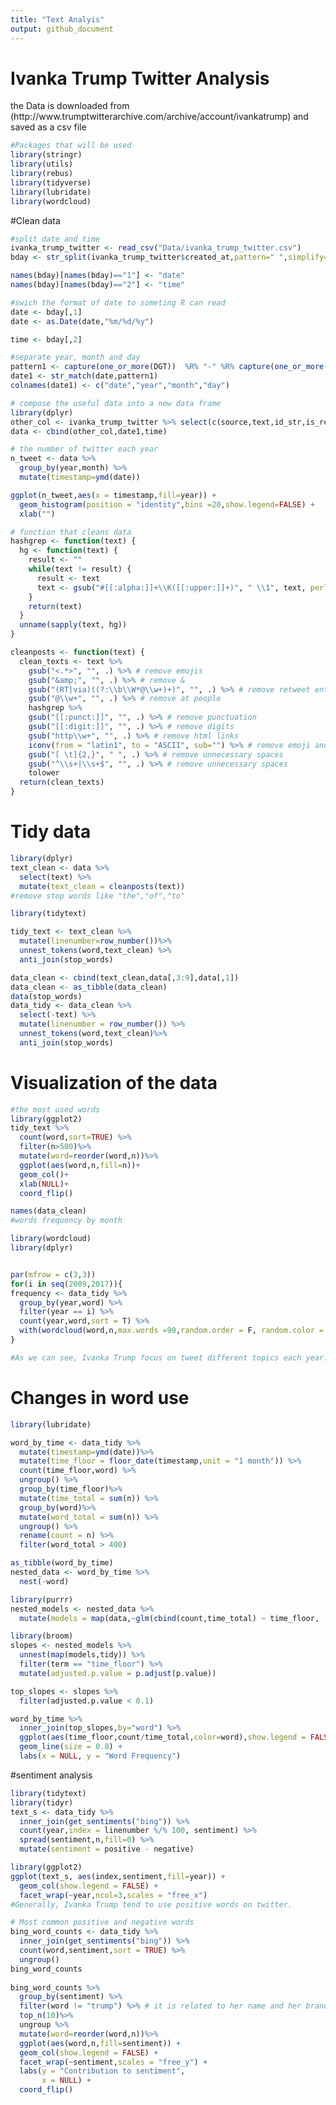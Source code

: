 ```yaml
---
title: "Text Analyis"
output: github_document
---
```



# Ivanka Trump Twitter Analysis

the Data is downloaded from (http://www.trumptwitterarchive.com/archive/account/ivankatrump) and saved as a csv file

```r
#Packages that will be used
library(stringr)
library(utils)
library(rebus)
library(tidyverse)
library(lubridate)
library(wordcloud)
```


#Clean data
```r
#split date and time
ivanka_trump_twitter <- read_csv("Data/ivanka_trump_twitter.csv")
bday <- str_split(ivanka_trump_twitter$created_at,pattern=" ",simplify=TRUE)

names(bday)[names(bday)=="1"] <- "date"
names(bday)[names(bday)=="2"] <- "time"

#swich the format of date to someting R can read
date <- bday[,1]
date <- as.Date(date,"%m/%d/%y")

time <- bday[,2]

#separate year, month and day
pattern1 <- capture(one_or_more(DGT))  %R% "-" %R% capture(one_or_more(DGT)) %R% "-" %R% capture(DGT %R% DGT)
date1 <- str_match(date,pattern1)
colnames(date1) <- c("date","year","month","day")
```

```r
# compose the useful data into a new data frame
library(dplyr)
other_col <- ivanka_trump_twitter %>% select(c(source,text,id_str,is_retweet))
data <- cbind(other_col,date1,time)

```

```r
# the number of twitter each year
n_tweet <- data %>%
  group_by(year,month) %>%
  mutate(timestamp=ymd(date))

ggplot(n_tweet,aes(x = timestamp,fill=year)) +
  geom_histogram(position = "identity",bins =20,show.legend=FALSE) +
  xlab("")
```

```r

# function that cleans data
hashgrep <- function(text) {
  hg <- function(text) {
    result <- ""
    while(text != result) {
      result <- text
      text <- gsub("#[[:alpha:]]+\\K([[:upper:]]+)", " \\1", text, perl = TRUE)
    }
    return(text)
  }
  unname(sapply(text, hg))
}

cleanposts <- function(text) {
  clean_texts <- text %>%
    gsub("<.*>", "", .) %>% # remove emojis
    gsub("&amp;", "", .) %>% # remove &
    gsub("(RT|via)((?:\\b\\W*@\\w+)+)", "", .) %>% # remove retweet entities
    gsub("@\\w+", "", .) %>% # remove at people
    hashgrep %>%
    gsub("[[:punct:]]", "", .) %>% # remove punctuation
    gsub("[[:digit:]]", "", .) %>% # remove digits
    gsub("http\\w+", "", .) %>% # remove html links
    iconv(from = "latin1", to = "ASCII", sub="") %>% # remove emoji and bizarre signs
    gsub("[ \t]{2,}", " ", .) %>% # remove unnecessary spaces
    gsub("^\\s+|\\s+$", "", .) %>% # remove unnecessary spaces
    tolower
  return(clean_texts)
}
```

# Tidy data
```r
library(dplyr)
text_clean <- data %>% 
  select(text) %>%
  mutate(text_clean = cleanposts(text))
#remove stop words like "the","of","to"

library(tidytext)

tidy_text <- text_clean %>%
  mutate(linenumber=row_number())%>%
  unnest_tokens(word,text_clean) %>%
  anti_join(stop_words)

data_clean <- cbind(text_clean,data[,3:9],data[,1])
data_clean <- as_tibble(data_clean)
data(stop_words)
data_tidy <- data_clean %>%
  select(-text) %>%
  mutate(linenumber = row_number()) %>%
  unnest_tokens(word,text_clean)%>%
  anti_join(stop_words)
```

# Visualization of the data
```r
#the most used words
library(ggplot2)
tidy_text %>%
  count(word,sort=TRUE) %>%
  filter(n>500)%>%
  mutate(word=reorder(word,n))%>%
  ggplot(aes(word,n,fill=n))+
  geom_col()+
  xlab(NULL)+
  coord_flip()
```

```r

names(data_clean)
#words frequency by month

library(wordcloud)
library(dplyr)


par(mfrow = c(3,3))
for(i in seq(2009,2017)){
frequency <- data_tidy %>%
  group_by(year,word) %>%
  filter(year == i) %>%
  count(year,word,sort = T) %>%
  with(wordcloud(word,n,max.words =90,random.order = F, random.color = F, colors=brewer.pal(8, "Dark2")))
}

#As we can see, Ivanka Trump focus on tweet different topics each year. Generally, her tweets focus on her brand "Ivanka Trump" and from 2010~2015, and then focus more on career and life and American life.
```
# Changes in word use
```r

library(lubridate)

word_by_time <- data_tidy %>%
  mutate(timestamp=ymd(date))%>%
  mutate(time_floor = floor_date(timestamp,unit = "1 month")) %>%
  count(time_floor,word) %>%
  ungroup() %>%
  group_by(time_floor)%>%
  mutate(time_total = sum(n)) %>%
  group_by(word)%>%
  mutate(word_total = sum(n)) %>%
  ungroup() %>%
  rename(count = n) %>%
  filter(word_total > 400)

as_tibble(word_by_time)
nested_data <- word_by_time %>%
  nest(-word)

library(purrr)
nested_models <- nested_data %>%
  mutate(models = map(data,~glm(cbind(count,time_total) ~ time_floor, ., family = "binomial")))

library(broom)
slopes <- nested_models %>%
  unnest(map(models,tidy)) %>%
  filter(term == "time_floor") %>%
  mutate(adjusted.p.value = p.adjust(p.value))

top_slopes <- slopes %>%
  filter(adjusted.p.value < 0.1)

word_by_time %>% 
  inner_join(top_slopes,by="word") %>%
  ggplot(aes(time_floor,count/time_total,color=word),show.legend = FALSE) +
  geom_line(size = 0.8) +
  labs(x = NULL, y = "Word Frequency")
```

#sentiment analysis
```r
library(tidytext)
library(tidyr)
text_s <- data_tidy %>%
  inner_join(get_sentiments("bing")) %>%
  count(year,index = linenumber %/% 100, sentiment) %>%
  spread(sentiment,n,fill=0) %>%
  mutate(sentiment = positive - negative)

library(ggplot2)
ggplot(text_s, aes(index,sentiment,fill=year)) +
  geom_col(show.legend = FALSE) +
  facet_wrap(~year,ncol=3,scales = "free_x")
#Generally, Ivanka Trump tend to use positive words on twitter.
```


```r
# Most common positive and negative words
bing_word_counts <- data_tidy %>%
  inner_join(get_sentiments("bing")) %>%
  count(word,sentiment,sort = TRUE) %>%
  ungroup()
bing_word_counts
 
bing_word_counts %>%
  group_by(sentiment) %>%
  filter(word != "trump") %>% # it is related to her name and her brand, should not be used in sentiment analysis
  top_n(10)%>%
  ungroup %>%
  mutate(word=reorder(word,n))%>%
  ggplot(aes(word,n,fill=sentiment)) +
  geom_col(show.legend = FALSE) +
  facet_wrap(~sentiment,scales = "free_y") +
  labs(y = "Contribution to sentiment",
       x = NULL) +
  coord_flip()

```
